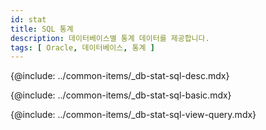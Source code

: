 ```yaml
---
id: stat
title: SQL 통계
description: 데이터베이스별 통계 데이터를 제공합니다.
tags: [ Oracle, 데이터베이스, 통계 ]
---
```


{@include: ../common-items/_db-stat-sql-desc.mdx} 

<!-- SQL 통계 기본 사용 안내 -->
{@include: ../common-items/_db-stat-sql-basic.mdx} 

<!-- 쿼리별 수행 추이, 자세히 보기 -->
{@include: ../common-items/_db-stat-sql-view-query.mdx}
